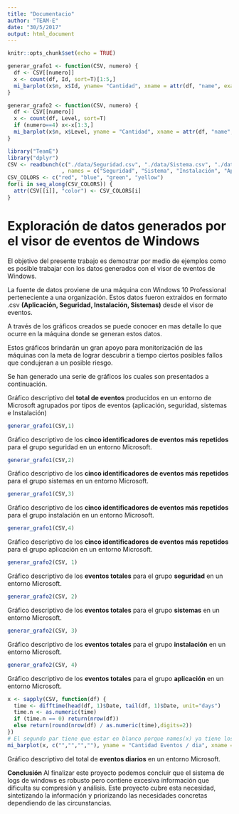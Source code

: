 ```yaml
---
title: "Documentacio"
author: "TEAM-E"
date: "30/5/2017"
output: html_document
---
```


```r
knitr::opts_chunk$set(echo = TRUE)

generar_grafo1 <- function(CSV, numero) {
  df <- CSV[[numero]]
  x <- count(df, Id, sort=T)[1:5,]
  mi_barplot(x$n, x$Id, yname= "Cantidad", xname = attr(df, "name", exact=T), col = attr(df, "color", exact=T))
}

generar_grafo2 <- function(CSV, numero) {
  df <- CSV[[numero]]
  x <- count(df, Level, sort=T)
  if (numero==4) x<-x[1:3,]
  mi_barplot(x$n, x$Level, yname = "Cantidad", xname = attr(df, "name", exact=T), col = attr(df, "color", exact=T))
}

library("TeamE")
library("dplyr")
CSV <- readbunch(c("./data/Seguridad.csv", "./data/Sistema.csv", "./data/Instalacion.csv", "./data/Aplicacion.csv")
                 , names = c("Seguridad", "Sistema", "Instalación", "Aplicación"))
CSV_COLORS <- c("red", "blue", "green", "yellow")
for(i in seq_along(CSV_COLORS)) {
  attr(CSV[[i]], "color") <- CSV_COLORS[i]
}
```
# Exploración de datos generados por el visor de eventos de Windows

El objetivo del presente trabajo es demostrar por medio de ejemplos como es posible trabajar con los datos generados con el visor de eventos de Windows.

La fuente de datos proviene de una máquina con Windows 10 Professional perteneciente a una organización. Estos datos fueron extraidos en formato .csv **(Aplicación, Seguridad, Instalación, Sistemas)** desde el visor de eventos.

A través de los gráficos creados se puede conocer en mas detalle lo que ocurre en la máquina donde se generan estos datos.

Estos gráficos brindarán un gran apoyo para monitorización de las máquinas con la meta de lograr descubrir a tiempo ciertos posibles fallos que condujeran a un posible riesgo.

Se han generado una serie de gráficos los cuales son presentados a continuación.
 

Gráfico descriptivo del **total de eventos** producidos en un entorno de Microsoft agrupados por tipos de eventos (aplicación, seguridad, sistemas e Instalación)

```r
generar_grafo1(CSV,1)
```

Gráfico descriptivo de los **cinco identificadores de eventos más repetidos** para el grupo seguridad en un entorno Microsoft.



```r
generar_grafo1(CSV,2)
```

Gráfico descriptivo de los **cinco identificadores de eventos más repetidos** para el grupo sistemas en un entorno Microsoft.



```r
generar_grafo1(CSV,3)
```

Gráfico descriptivo de los **cinco identificadores de eventos más repetidos** para el grupo instalación en un entorno Microsoft.



```r
generar_grafo1(CSV,4)
```

Gráfico descriptivo de los **cinco identificadores de eventos más repetidos** para el grupo aplicación en un entorno Microsoft.



```r
generar_grafo2(CSV, 1)
```

Gráfico descriptivo de los **eventos totales** para el grupo **seguridad** en un entorno Microsoft.



```r
generar_grafo2(CSV, 2)
```

Gráfico descriptivo de los **eventos totales** para el grupo **sistemas** en un entorno Microsoft.



```r
generar_grafo2(CSV, 3)
```

Gráfico descriptivo de los **eventos totales** para el grupo **instalación** en un entorno Microsoft.



```r
generar_grafo2(CSV, 4)
```

Gráfico descriptivo de los **eventos totales** para el grupo **aplicación** en un entorno Microsoft.



```r
x <- sapply(CSV, function(df) {
  time <- difftime(head(df, 1)$Date, tail(df, 1)$Date, unit="days")
  time.n <- as.numeric(time)
  if (time.n == 0) return(nrow(df))
  else return(round(nrow(df) / as.numeric(time),digits=2))
})
# El segundo par tiene que estar en blanco porque names(x) ya tiene los nombres
mi_barplot(x, c("","","",""), yname = "Cantidad Eventos / dia", xname = "Eventos / dia", col = CSV_COLORS)
```

Gráfico descriptivo del total de **eventos diarios** en un entorno Microsoft.

**Conclusión**
Al finalizar este proyecto podemos concluir que el sistema de logs de windows es robusto pero contiene excesiva información que dificulta su compresión y análisis. Este proyecto cubre esta necesidad, sintetizando la información y  priorizando las necesidades concretas dependiendo de las circunstancias. 










